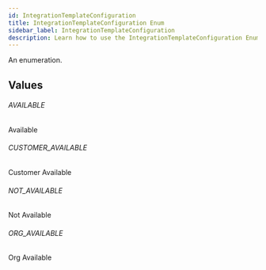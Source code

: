 ```yaml
---
id: IntegrationTemplateConfiguration
title: IntegrationTemplateConfiguration Enum
sidebar_label: IntegrationTemplateConfiguration
description: Learn how to use the IntegrationTemplateConfiguration Enum for Builder's API.
---
```


An enumeration.

## Values

###### AVAILABLE

Available

###### CUSTOMER_AVAILABLE

Customer Available

###### NOT_AVAILABLE

Not Available

###### ORG_AVAILABLE

Org Available
